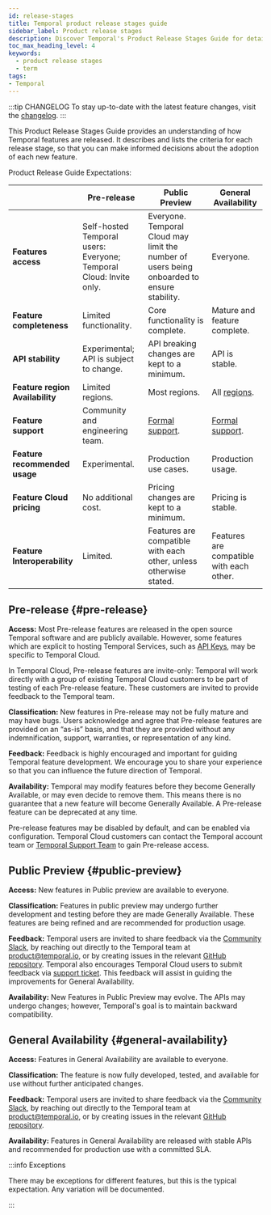 ```yaml
---
id: release-stages
title: Temporal product release stages guide
sidebar_label: Product release stages
description: Discover Temporal's Product Release Stages Guide for detailed criteria on Pre-release, Public Preview, and General Availability. Make informed decisions on feature adoption!
toc_max_heading_level: 4
keywords:
  - product release stages
  - term
tags:
- Temporal
---
```


:::tip CHANGELOG
To stay up-to-date with the latest feature changes, visit the [changelog](https://temporal.io/change-log).
:::

This Product Release Stages Guide provides an understanding of how Temporal features are released. It describes and lists the criteria for each release stage, so that you can make informed decisions about the adoption of each new feature.

Product Release Guide Expectations:

|                                 | Pre-release                                                        | Public Preview                                                                              | General Availability                                |
| ------------------------------- | ------------------------------------------------------------------ | ------------------------------------------------------------------------------------------- | --------------------------------------------------- |
| **Features access**             | Self-hosted Temporal users: Everyone; Temporal Cloud: Invite only. | Everyone. Temporal Cloud may limit the number of users being onboarded to ensure stability. | Everyone.                                           |
| **Feature completeness**        | Limited functionality.                                             | Core functionality is complete.                                                             | Mature and feature complete.                        |
| **API stability**               | Experimental; API is subject to change.                            | API breaking changes are kept to a minimum.                                                 | API is stable.                                      |
| **Feature region Availability** | Limited regions.                                                   | Most regions.                                                                               | All [regions](/cloud/service-availability#regions). |
| **Feature support**             | Community and engineering team.                                    | [Formal support](/cloud/support#support-ticket).                                            | [Formal support](/cloud/support#support-ticket).    |
| **Feature recommended usage**   | Experimental.                                                      | Production use cases.                                                                       | Production usage.                                   |
| **Feature Cloud pricing**       | No additional cost.                                                | Pricing changes are kept to a minimum.                                                      | Pricing is stable.                                  |
| **Feature Interoperability**    | Limited.                                                           | Features are compatible with each other, unless otherwise stated.                           | Features are compatible with each other.            |

## Pre-release {#pre-release}

**Access:** Most Pre-release features are released in the open source Temporal software and are publicly available.
However, some features which are explicit to hosting Temporal Services, such as [API Keys](/cloud/api-keys), may be specific to Temporal Cloud.

In Temporal Cloud, Pre-release features are invite-only: Temporal will work directly with a group of existing Temporal Cloud customers to be part of testing of each Pre-release feature.
These customers are invited to provide feedback to the Temporal team.

**Classification:** New features in Pre-release may not be fully mature and may have bugs.
Users acknowledge and agree that Pre-release features are provided on an “as-is” basis, and that they are provided without any indemnification, support, warranties, or representation of any kind.

**Feedback:** Feedback is highly encouraged and important for guiding Temporal feature development.
We encourage you to share your experience so that you can influence the future direction of Temporal.

**Availability:** Temporal may modify features before they become Generally Available, or may even decide to remove them.
This means there is no guarantee that a new feature will become Generally Available.
A Pre-release feature can be deprecated at any time.

Pre-release features may be disabled by default, and can be enabled via configuration.
Temporal Cloud customers can contact the Temporal account team or [Temporal Support Team](/cloud/support#support-ticket) to gain Pre-release access.

## Public Preview {#public-preview}

**Access:** New features in Public preview are available to everyone.

**Classification:** Features in public preview may undergo further development and testing before they are made Generally Available.
These features are being refined and are recommended for production usage.

**Feedback:** Temporal users are invited to share feedback via the [Community Slack](http://t.mp/slack), by reaching out directly to the Temporal team at product@temporal.io, or by creating issues in the relevant [GitHub repository](https://github.com/temporalio).
Temporal also encourages Temporal Cloud users to submit feedback via [support ticket](/cloud/support#support-ticket).
This feedback will assist in guiding the improvements for General Availability.

**Availability:** New Features in Public Preview may evolve.
The APIs may undergo changes; however, Temporal's goal is to maintain backward compatibility.

## General Availability {#general-availability}

**Access:** Features in General Availability are available to everyone.

**Classification:** The feature is now fully developed, tested, and available for use without further anticipated changes.

**Feedback:** Temporal users are invited to share feedback via the [Community Slack](http://t.mp/slack), by reaching out directly to the Temporal team at product@temporal.io, or by creating issues in the relevant [GitHub repository](https://github.com/temporalio).

**Availability:** Features in General Availability are released with stable APIs and recommended for production use with a committed SLA.

:::info Exceptions

There may be exceptions for different features, but this is the typical expectation.
Any variation will be documented.

:::
